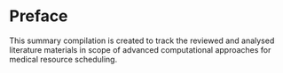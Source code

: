 # Preface {.unnumbered}

This summary compilation is created to track the reviewed and analysed literature materials in scope of advanced computational approaches for medical resource scheduling.
